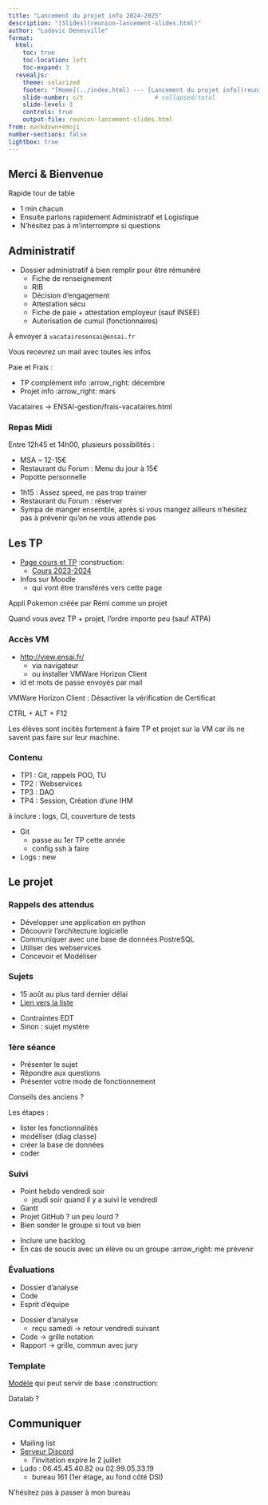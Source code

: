 ```yaml
---
title: "Lancement du projet info 2024-2025"
description: "[Slides](reunion-lancement-slides.html)"
author: "Ludovic Deneuville"
format:
  html:
    toc: true
    toc-location: left
    toc-expand: 3
  revealjs:
    theme: solarized
    footer: "[Home](../index.html) --- [Lancement du projet info](reunion-lancement.qmd)"
    slide-number: c/t                    # collapsed/total
    slide-level: 3
    controls: true
    output-file: reunion-lancement-slides.html
from: markdown+emoji
number-sections: false
lightbox: true
---
```


## Merci & Bienvenue

Rapide tour de table

:::{.notes}
- 1 min chacun
- Ensuite parlons rapidement Administratif et Logistique
- N'hésitez pas à m'interrompre si questions
:::

## Administratif {.smaller}

- Dossier administratif à bien remplir pour être rémunéré
  - Fiche de renseignement
  - RIB
  - Décision d'engagement
  - Attestation sécu
  - Fiche de paie + attestation employeur (sauf INSEE)
  - Autorisation de cumul (fonctionnaires)

À envoyer à `vacatairesensai@ensai.fr`

:::{.notes}
Vous recevrez un mail avec toutes les infos

Paie et Frais :

- TP complément info :arrow_right: décembre
- Projet info :arrow_right: mars

Vacataires -> ENSAI-gestion/frais-vacataires.html
:::

### Repas Midi

Entre 12h45 et 14h00, plusieurs possibilités :

- MSA ~ 12-15€
- Restaurant du Forum : Menu du jour à 15€
- Popotte personnelle

:::{.notes}
- 1h15 : Assez speed, ne pas trop trainer
- Restaurant du Forum : réserver
- Sympa de manger ensemble, après si vous mangez ailleurs n'hésitez pas à prévenir qu'on ne vous attende pas
:::

## Les TP

- [Page cours et TP](https://ludo2ne.github.io/ENSAI-2A-complements-info/){target="_blank"} :construction:
  - [Cours 2023-2024](https://ludo2ne.github.io/ENSAI-2A-complement-info/){target="_blank"}
- Infos sur Moodle 
  - qui vont être transférés vers cette page 

:::{.notes}
Appli Pokemon créée par Rémi comme un projet

Quand vous avez TP + projet, l'ordre importe peu (sauf ATPA)
:::

### Accès VM

- <http://view.ensai.fr/>{target="_blank"}
  - via navigateur
  - ou installer VMWare Horizon Client
- id et mots de passe envoyés par mail

:::{.notes}
VMWare Horizon Client : Désactiver la vérification de Certificat

CTRL + ALT + F12

Les élèves sont incités fortement à faire TP et projet sur la VM car ils ne savent pas faire sur leur machine.
:::

### Contenu

- TP1 : Git, rappels POO, TU
- TP2 : Webservices
- TP3 : DAO
- TP4 : Session, Création d'une IHM

à inclure : logs, CI, couverture de tests

:::{.notes}
- Git 
  - passe au 1er TP cette année
  - config ssh à faire
- Logs : new
:::

## Le projet

### Rappels des attendus

- Développer une application en python
- Découvrir l'architecture logicielle
- Communiquer avec une base de données PostreSQL
- Utiliser des webservices
- Concevoir et Modéliser

### Sujets

- 15 août au plus tard dernier délai
- [Lien vers la liste](https://hackmd.io/qpcWPXGiSpi2kXOEJY41SQ){target="_blank"}

:::{.notes}
- Contraintes EDT
- Sinon : sujet mystère
:::

### 1ère séance

- Présenter le sujet
- Répondre aux questions
- Présenter votre mode de fonctionnement

:::{.notes}
Conseils des anciens ?

Les étapes :

- lister les fonctionnalités
- modéliser (diag classe)
- créer la base de données
- coder
:::

### Suivi

- Point hebdo vendredi soir
  - jeudi soir quand il y a suivi le vendredi
- Gantt
- Projet GitHub ? un peu lourd ?
- Bien sonder le groupe si tout va bien

:::{.notes}
- Inclure une backlog 
- En cas de soucis avec un élève ou un groupe :arrow_right: me prévenir
:::

### Évaluations

- Dossier d'analyse
- Code
- Esprit d'équipe

:::{.notes}
- Dossier d'analyse
  - reçu samedi -> retour vendredi suivant
- Code -> grille notation
- Rapport -> grille, commun avec jury
:::


### Template

[Modèle](https://github.com/ludo2ne/ENSAI-2A-projet-info-template){target="_blank"} qui peut servir de base :construction:

:::{.notes}
Datalab ?
:::


## Communiquer

- Mailing list
- [Serveur Discord](https://discord.gg/dWg4mwEK){target="_blank"}
  - l'invitation expire le 2 juillet
- Ludo : 06.45.45.40.82 ou 02.99.05.33.19
  - bureau 161 (1er étage, au fond côté DSI)

:::{.notes}
N'hésitez pas à passer à mon bureau
:::
